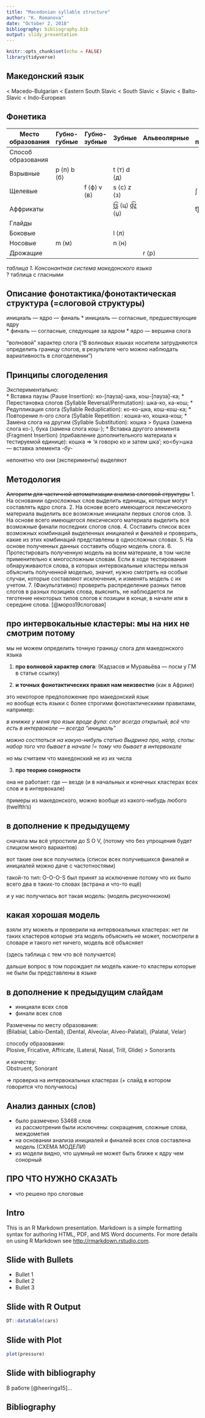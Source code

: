 ```yaml
---
title: "Macedonian syllable structure"
author: "K. Romanova"
date: "October 2, 2018"
bibliography: bibliography.bib
output: slidy_presentation
---
```


```r
knitr::opts_chunk$set(echo = FALSE)
library(tidyverse)
```

## Македонский язык  

< Macedo-Bulgarian < Eastern South Slavic < South Slavic < Slavic < Balto-Slavic < Indo-European  

## Фонетика 

| Место образования  | Губно-губные | Губно-зубные | Зубные        | Альвеолярные | Альвео-палатальные | Палатальные | Велярные    |
|--------------------|--------------|--------------|---------------|--------------|--------------------|-------------|-------------|
| Способ образования |              |              |               |              |                    |             |             |
| Взрывные           | p ⟨п⟩ b ⟨б⟩  |              | t ⟨т⟩ d ⟨д⟩   |              |                    | c ⟨ќ⟩ ɟ ⟨ѓ⟩ | k ⟨к⟩ ɡ ⟨г⟩ |
| Щелевые            |              | f ⟨ф⟩ v ⟨в⟩  | s ⟨с⟩ z ⟨з⟩   |              | ʃ ⟨ш⟩ ʒ ⟨ж⟩        |             | x ⟨х⟩       |
| Аффрикаты          |              |              | t̪͡s̪ ⟨ц⟩ d̪͡z̪ ⟨џ⟩ |              | t͡ʃ ⟨ч⟩ d͡ʒ ⟨џ⟩      |             |             |
| Глайды             |              |              |               |              |                    |      j ⟨й⟩  |             |
| Боковые            |              |              |      l ⟨л⟩    |              |                    |             |             |
| Носовые            | m ⟨м⟩        |              |      n ⟨н⟩    |              |                    |      ɲ ⟨њ⟩  |             |
| Дрожащие           |              |              |               |      r ⟨р⟩   |                    |             |             |

*таблица 1. Консонантная система македонского языка*   
? таблица с гласными 

## Описание фонотактика/фонотактическая структура (=слоговой структуры) 

инициаль — ядро — финаль 
* инициаль — согласные, предшествующие ядру  
* финаль — согласные, следующие за ядром 
* ядро — вершина слога 

"волновой" характер слога ("В волновых языках носители затрудняются определить
границу слогов, в результате чего можно наблюдать вариативность в слогоделении") 

## Принципы слогоделения 

Экспериментально:  
*	Вставка паузы (Pause Insertion): ко-[пауза]-шка, кош-[пауза]-ка; 
*	Перестановка слогов (Syllable Reversal/Permutation): шка-ко, ка-кош; 
*	Редупликация слога (Syllable Reduplication): ко-ко-шка, кош-кош-ка; 
*	Повторение n-ого слога (Syllable Repetition : кошка-ко, кошка-кош; 
*	Замена слога на другим (Syllable Substitution): кошка > бушка (замена слога ко-), бука (замена слога кош-); 
*	Вставка другого элемента (Fragment Insertion) (прибавление дополнительного материала к тестируемой единице): кошка ⇒ ‘я говорю ко и затем шка’; ко<бу>шка — вставка элемента *-бу-* 

непонятно что они (эксперименты) выделяют 

## Методология 

~~Алгоритм для частичной автоматизации анализа слоговой структуры~~
1.	На основании односложных слов выделить единицы, которые могут составлять ядро слога.
2.	На основе всего имеющегося лексического материала выделить все возможные инициали первых слогов слов.
3.	На основе всего имеющегося лексического материала выделить все возможные финали последних слогов слов.
4.	Составить список всех возможных комбинаций выделенных инициалей и финалей и проверить, какие из этих комбинаций представлены в односложных словах.
5.	На основе полученных данных составить общую модель слога.
6.	Протестировать полученную модель на всем материале, в том числе применительно к многосложным словам. Если в ходе тестирования обнаруживаются слова, в которых интервокальные кластеры нельзя объяснить полученной моделью, значит, нужно смотреть на особые случаи, которые составляют исключения, и изменять модель с их учетом.
7.	(Факультативно) проверить распределение разных типов слогов в разных позициях слова, выяснить, не наблюдается ли тяготение некоторых типов слогов к позиции в конце, в начале или в середине слова.
[@мороз19слоговая] 

## про интервокальные кластеры: мы на них не смотрим потому 

мы не можем определить точную границу слога для македонского языка 

(1) **про волновой характер слога**: (Кадзасов и Муравьёва — посм у ГМ в статье ссылку) 

(2) **и точных фонотактических правил нам неизвестно** (как в Африке) 

это некоторое предположение про македонский язык  
но вообще есть языки с более строгими фонотактическими правилами, например:  


*в книжке у меня про язык вроде фула: слог всегда открытый, всё что есть в интервокале — всегда "инициаль"* 

*можно состлаться на какую-нибуль статью Выдрина про, напр, стопы: набор того что бывает в начале != тому что бывает в интервокале*

но мы считаем что македонский не из их числа 

(3) **про теорию сонорности** 

она не работает: где — везде (и в начальных и конечных кластерах всех слов и в интервокале) 

примеры из македонского, можно вообще из какого-нибудь любого (twelfth's) 

## в дополнение к предыдущему 

сначала мы всё упростили до S O V, (потому что без упрощения будет слицком много вариантов) 

вот такие они все получились (список всех получившихся финалей и инициалей можно даче с частотностями) 

такой-то тип: O-O-O-S был принят за исключение потому что их было всего два в таких-то словах (встрана и что-то ещё) 

и у нас получилась вот такая модель: (модель рисуночноком) 

## какая хорошая модель 

взяли эту можель и проверили на интервокальных кластерах: нет ли таких кластеров которые эта модель объяснить не может, посмотрели в словаре и такого нет ничего, модель всё объясняет 

(здесь таблица с тем что всё получается) 

дальше вопрос в том порождает ли модель какие-то кластеры которые не были бы представлены в языке 

## в дополнение к предыдущим слайдам  

* инициали всех слов 
* финали всех слов 

Размечены по месту образования:  
(Bilabial, Labio-Dental), (Dental, Alveolar, Alveo-Palatal), (Palatal, Velar)  

способу образования:  
Plosive, Fricative, Affricate, (Lateral, Nasal, Trill, Glide) > Sonorants 

и качеству:  
Obstruent, Sonorant 

=> проверка на интервокальных кластерах (+ слайд в котором говорится что получилось) 

## Анализ данных (слов) 

* было размечено 53468 слов  
  из рассмотрения были исключены: сокращения, сложные слова, междометия 
* на основании анализа инициалей и финалей всех слов составлена модель (СХЕМА МОДЕЛИ) 
* из модели видно, что шумный не может быть ближе к ядру чем сонорный 

## ПРО ЧТО НУЖНО СКАЗАТЬ 

* что решено про слоговые 

## Intro

This is an R Markdown presentation. Markdown is a simple formatting syntax for authoring HTML, PDF, and MS Word documents. For more details on using R Markdown see <http://rmarkdown.rstudio.com>.

## Slide with Bullets

- Bullet 1
- Bullet 2
- Bullet 3

## Slide with R Output

```r
DT::datatable(cars)
```

## Slide with Plot

```r
plot(pressure)
```

## Slide with bibliography

В работе [@heeringa15]...

## Bibliography
